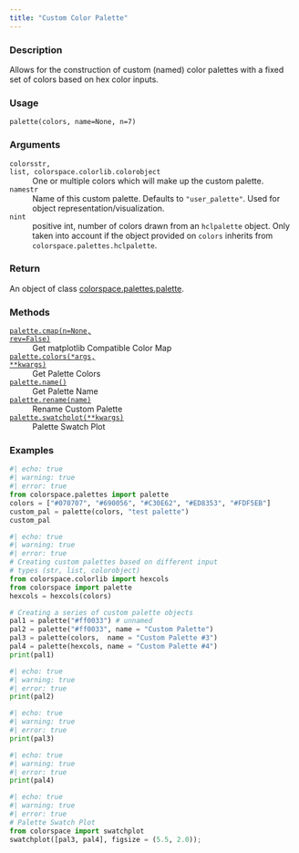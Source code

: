 ```yaml
---
title: "Custom Color Palette"
---
```


### Description

Allows for the construction of custom (named) color palettes with a fixed
set of colors based on hex color inputs.

### Usage

<pre><code class='language-python'>palette(colors, name=None, n=7)</code></pre>

### Arguments

<dl class="pyp-list param-list">
  <dt style = "white-space: nowrap; font-family: monospace; vertical-align: top">
   <code id="colorspace.palettes.palette:colors">colors</code><code class="argument-class">str, list, colorspace.colorlib.colorobject</code>
  </dt>
 <dd>One or multiple
colors which will make up the custom palette.</dd>
  <dt style = "white-space: nowrap; font-family: monospace; vertical-align: top">
   <code id="colorspace.palettes.palette:name">name</code><code class="argument-class">str</code>
  </dt>
 <dd>Name of this custom palette. Defaults to `"user_palette"`.
Used for object representation/visualization.</dd>
  <dt style = "white-space: nowrap; font-family: monospace; vertical-align: top">
   <code id="colorspace.palettes.palette:n">n</code><code class="argument-class">int</code>
  </dt>
 <dd>positive int, number of colors drawn from an `hclpalette` object.
Only taken into account if the object provided on `colors` inherits
from `colorspace.palettes.hclpalette`.</dd>
</dl>

### Return

An object of class [colorspace.palettes.palette](colorspace.palettes.palette.qmd).

### Methods

<dl class="pyp-list method-list">
    <dt style = "white-space: nowrap; font-family: monospace; vertical-align: top">
       <code>[palette.cmap(n=None, rev=False)](colorspace.palettes.palette.cmap.qmd)</code>
    </dt>
    <dd>Get matplotlib Compatible Color Map</dd>
    <dt style = "white-space: nowrap; font-family: monospace; vertical-align: top">
       <code>[palette.colors(*args, **kwargs)](colorspace.palettes.palette.colors.qmd)</code>
    </dt>
    <dd>Get Palette Colors</dd>
    <dt style = "white-space: nowrap; font-family: monospace; vertical-align: top">
       <code>[palette.name()](colorspace.palettes.palette.name.qmd)</code>
    </dt>
    <dd>Get Palette Name</dd>
    <dt style = "white-space: nowrap; font-family: monospace; vertical-align: top">
       <code>[palette.rename(name)](colorspace.palettes.palette.rename.qmd)</code>
    </dt>
    <dd>Rename Custom Palette</dd>
    <dt style = "white-space: nowrap; font-family: monospace; vertical-align: top">
       <code>[palette.swatchplot(**kwargs)](colorspace.palettes.palette.swatchplot.qmd)</code>
    </dt>
    <dd>Palette Swatch Plot</dd>
</dl>


### Examples

```python
#| echo: true
#| warning: true
#| error: true
from colorspace.palettes import palette
colors = ["#070707", "#690056", "#C30E62", "#ED8353", "#FDF5EB"]
custom_pal = palette(colors, "test palette")
custom_pal
```

```python
#| echo: true
#| warning: true
#| error: true
# Creating custom palettes based on different input
# types (str, list, colorobject)
from colorspace.colorlib import hexcols
from colorspace import palette
hexcols = hexcols(colors)

# Creating a series of custom palette objects
pal1 = palette("#ff0033") # unnamed
pal2 = palette("#ff0033", name = "Custom Palette")
pal3 = palette(colors,  name = "Custom Palette #3")
pal4 = palette(hexcols, name = "Custom Palette #4")
print(pal1)
```

```python
#| echo: true
#| warning: true
#| error: true
print(pal2)
```

```python
#| echo: true
#| warning: true
#| error: true
print(pal3)
```

```python
#| echo: true
#| warning: true
#| error: true
print(pal4)
```

```python
#| echo: true
#| warning: true
#| error: true
# Palette Swatch Plot
from colorspace import swatchplot
swatchplot([pal3, pal4], figsize = (5.5, 2.0));
```



